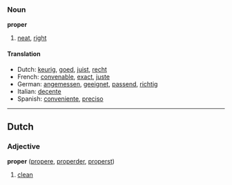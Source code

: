 ===Noun===
'''proper'''

# [[neat]], [[right]]

====Translation====

*Dutch: [[keurig]], [[goed]], [[juist]], [[recht]]
*French: [[convenable]], [[exact]], [[juste]]
*German: [[angemessen]], [[geeignet]], [[passend]], [[richtig]]
*Italian: [[decente]]
*Spanish: [[conveniente]], [[preciso]]

----
==Dutch==
===Adjective===
'''proper''' ([[propere]], [[properder]], [[properst]])

# [[clean]]